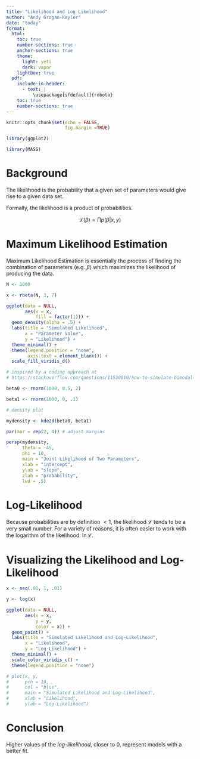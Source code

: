 ```yaml
---
title: "Likelihood and Log Likelihood"
author: "Andy Grogan-Kaylor"
date: "today"
format:
  html:
    toc: true
    number-sections: true
    anchor-sections: true
    theme:
      light: yeti
      dark: vapor
    lightbox: true
  pdf:
    include-in-header:
      - text: | 
          \usepackage[sfdefault]{roboto}
    toc: true
    number-sections: true
---
```


```r

knitr::opts_chunk$set(echo = FALSE,
                      fig.margin =TRUE)

```

```r

library(ggplot2)

library(MASS)

```


# Background

The likelihood is the probability that a given set of parameters would give rise to a given data set.

Formally, the likelihood is a product of probabilities.

$$\mathscr{L}(\beta) = \prod p(\beta | x, y)$$

# Maximum Likelihood Estimation

Maximum Likelihood Estimation is essentially the process of finding the combination of parameters (e.g. $\beta$) which maximizes the likelihood of producing the data.

```r

N <- 1000

x <- rbeta(N, 3, 7)

ggplot(data = NULL,
       aes(x = x,
           fill = factor(1))) +
  geom_density(alpha = .5) +
  labs(title = "Simulated Likelihood", 
       x = "Parameter Value", 
       y = "Likelihood") +
  theme_minimal() +
  theme(legend.position = "none",
        axis.text = element_blank()) +
  scale_fill_viridis_d()

```

```r

# inspired by a coding approach at
# https://stackoverflow.com/questions/11530010/how-to-simulate-bimodal-distribution

beta0 <- rnorm(1000, 0.5, 2)

beta1 <- rnorm(1000, 0, .1)

# density plot

mydensity <- kde2d(beta0, beta1)

par(mar = rep(2, 4)) # adjust margins

persp(mydensity,
      theta = -45,
      phi = 10,
      main = "Joint Likelihood of Two Parameters",
      xlab = "intercept",
      ylab = "slope",
      zlab = "probability",
      lwd = .5)

```

# Log-Likelihood

Because probabilities are by definition $< 1$, the likelihood $\mathscr{L}$ tends to be a very small number. For a variety of reasons, it is often easier to work with the logarithm of the likelihood: $\ln \mathscr{L}$.

# Visualizing the Likelihood and Log-Likelihood

```r

x <- seq(.01, 1, .01)

y <- log(x)

ggplot(data = NULL,
       aes(x = x,
           y = y,
           color = x)) +
  geom_point() +
  labs(title = "Simulated Likelihood and Log-Likelihood", 
       x = "Likelihood", 
       y = "Log-Likelihood") +
  theme_minimal() +
  scale_color_viridis_c() +
  theme(legend.position = "none")

# plot(x, y,
#      pch = 19,
#      col = "blue",
#      main = "Simulated Likelihood and Log-Likelihood",
#      xlab = "Likelihood",
#      ylab = "Log-Likelihood")

```

# Conclusion

Higher values of the *log-likelihood*, closer to 0, represent models with a better fit.




